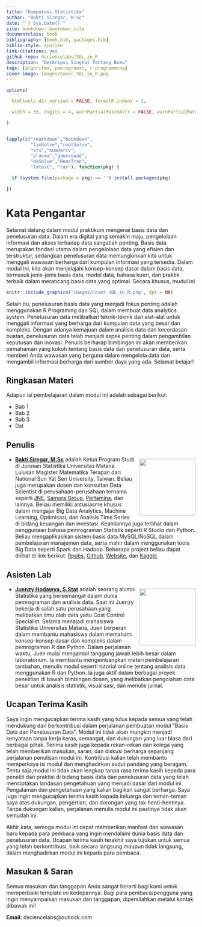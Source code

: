 --- 
title: "Komputasi Statistika"
author: "Bakti Siregar, M.Sc"
date: "`r Sys.Date()`"
site: bookdown::bookdown_site
documentclass: book
bibliography: [book.bib, packages.bib]
biblio-style: apalike
link-citations: yes
github-repo: dsciencelabs/SQL_in_R
description: "Deskripsi Singkat Tentang Buku"
tags: [algoritma, pemrograman, r-programming]
cover-image: images/Cover_SQL_in_R.png
---

```{r setup, include=FALSE}

options(

  htmltools.dir.version = FALSE, formatR.indent = 2,

  width = 55, digits = 4, warnPartialMatchAttr = FALSE, warnPartialMatchDollar = FALSE

)


lapply(c("rmarkdown","bookdown",
         "limSolve","rootSolve",
         "xts","numDeriv",
         "pracma","gaussquad",
         "deSolve","ReacTran",
         "lmtest", "car"), function(pkg) {

  if (system.file(package = pkg) == '') install.packages(pkg)

})

```

# Kata Pengantar{-}

Selamat datang dalam modul praktikum mengenai basis data dan penelusuran data. Dalam era digital yang semakin maju, pengelolaan informasi dan akses terhadap data sangatlah penting. Basis data merupakan fondasi utama dalam pengelolaan data yang efisien dan terstruktur, sedangkan penelusuran data memungkinkan kita untuk menggali wawasan berharga dari kumpulan informasi yang tersedia. Dalam modul ini, kita akan menjelajahi konsep-konsep dasar dalam basis data, termasuk jenis-jenis basis data, model data, bahasa kueri, dan praktik terbaik dalam merancang basis data yang optimal. Secara khusus, mudul ini 

```{r fig.align='center', echo=FALSE, include=identical(knitr:::pandoc_to(), 'html'), out.width='50%'}

knitr::include_graphics('images/Cover_SQL_in_R.png', dpi = NA)

```

Selain itu, penelusuran basis data yang menjadi fokus penting adalah menggunakan R Programing dan SQL dalam membuat data analytics system. Penelusuran data melibatkan teknik-teknik dan alat-alat untuk menggali informasi yang berharga dari kumpulan data yang besar dan kompleks. Dengan adanya kemajuan dalam analisis data dan kecerdasan buatan, penelusuran data telah menjadi aspek penting dalam pengambilan keputusan dan inovasi. Penulis berharap bimbingan ini akan memberikan pemahaman yang kokoh tentang basis data dan penelusuran data, serta memberi Anda wawasan yang berguna dalam mengelola data dan mengambil informasi berharga dari sumber daya yang ada. Selamat belajar!

## Ringkasan Materi {-}

Adapun isi pembelajaran dalam modul ini adalah sebagai berikut:

* Bab 1
* Bab 2
* Bab 3
* Dst


## Penulis {-}

<img src = "https://github.com/dsciencelabs/images/blob/master/Penulis/Bakti.jpg?raw=true" width = "150" height = "150" style = "float:right; margin-left: 10px; margin-top: 7px" />

- **[Bakti Siregar, M.Sc](https://www.linkedin.com/in/dsciencelabs/)** adalah Ketua Program Studi di Jurusan Statistika Universitas Matana. Lulusan Magister Matematika Terapan dari National Sun Yat Sen University, Taiwan. Beliau juga merupakan dosen dan konsultan Data Scientist di perusahaan-perusahaan ternama seperti [JNE](https://www.jne.co.id/id/beranda), [Samora Group](https://www.samoragroup.co.id/home/en), [Pertamina](https://www.pertamina.com/), dan lainnya. Beliau memiliki antusiasme khusus dalam mengajar Big Data Analytics, Machine Learning, Optimisasi, dan Analisis Time Series di bidang keuangan dan investasi. Keahliannya juga terlihat dalam penggunaan bahasa pemrograman Statistik seperti R Studio dan Python. Beliau mengaplikasikan sistem basis data MySQL/NoSQL dalam pembelajaran manajemen data, serta mahir dalam menggunakan tools Big Data seperti Spark dan Hadoop. Beberapa project beliau dapat dilihat di link berikut: [Rpubs](https://rpubs.com/dsciencelabs), [Github](https://github.com/dsciencelabs), [Website](https://dsciencelabs.github.io/web/index.html), dan [Kaggle](https://www.kaggle.com/baktisiregar/code). 


## Asisten Lab {-}

<img src = "https://github.com/dsciencelabs/images/blob/master/Penulis/Juen.jpeg?raw=true" width = "150" height = "150" style = "float:right; margin-left: 10px; margin-top: 7px" />

- **[Juenzy Hodawya, S.Stat](https://www.linkedin.com/in/juenzy-hodawya/)** adalah seorang alumni Statistika yang bersemangat dalam dunia pemrograman dan analisis data. Saat ini Juenzy bekerja di salah satu perusahaan yang melibatkan ilmu olah data yaitu Cost Control Specialist. Selama menajadi mahasiswa Statistika Universitas Matana, Juen berperan dalam membantu mahasiswa dalam memahami konsep-konsep dasar dan kompleks dalam pemrograman R dan Python. Dalam perjalanan waktu, Juen mulai mengambil tanggung jawab lebih besar dalam laboratorium. Ia membantu mengembangkan materi pembelajaran tambahan, menulis modul seperti tutorial online tentang analisis data menggunakan R dan Python. Ia juga aktif dalam berbagai proyek penelitian di bawah bimbingan dosen, yang melibatkan pengolahan data besar untuk analisis statistik, visualisasi, dan menulis jurnal.


## Ucapan Terima Kasih{-}

Saya ingin mengucapkan terima kasih yang tulus kepada semua yang telah mendukung dan berkontribusi dalam perjalanan pembuatan modul "Basis Data dan Penelusuran Data". Modul ini tidak akan mungkin menjadi kenyataan tanpa kerja keras, semangat, dan dukungan yang luar biasa dari berbagai pihak. Terima kasih juga kepada rekan-rekan dan kolega yang telah memberikan masukan, saran, dan diskusi berharga sepanjang perjalanan penulisan modul ini. Kontribusi kalian telah membantu memperkaya isi modul dan menghadirkan sudut pandang yang beragam. Tentu saja,modul ini tidak akan lengkap tanpa rasa terima kasih kepada para peneliti dan praktisi di bidang basis data dan penelusuran data yang telah menciptakan landasan pengetahuan yang menjadi dasar dari modul ini. Pengalaman dan pengetahuan yang kalian bagikan sangat berharga. Saya juga ingin mengucapkan terima kasih kepada keluarga dan teman-teman saya atas dukungan, pengertian, dan dorongan yang tak henti-hentinya. Tanpa dukungan kalian, perjalanan menulis modul ini pastinya tidak akan semudah ini.

Akhir kata, semoga modul ini dapat memberikan manfaat dan wawasan baru kepada para pembaca yang ingin mendalami dunia basis data dan penelusuran data. Ucapan terima kasih terakhir saya tujukan untuk semua yang telah berkontribusi, baik secara langsung maupun tidak langsung, dalam menghadirkan modul ini kepada para pembaca. 


## Masukan & Saran {-}

Semua masukan dan tanggapan Anda sangat berarti bagi kami untuk memperbaiki template ini kedepannya. Bagi para pembaca/pengguna yang ingin menyampaikan masukan dan tanggapan, dipersilahkan melalui kontak dibawak ini!

**Email:** dsciencelabs@outlook.com

